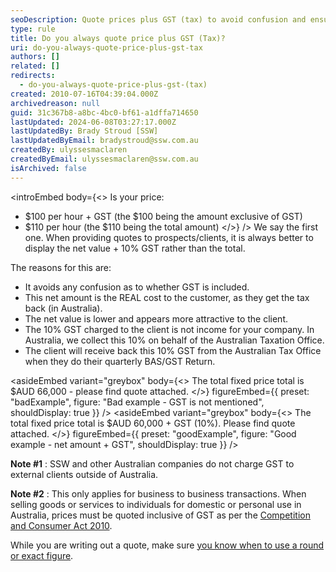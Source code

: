 ```yaml
---
seoDescription: Quote prices plus GST (tax) to avoid confusion and ensure transparency.
type: rule
title: Do you always quote price plus GST (Tax)?
uri: do-you-always-quote-price-plus-gst-tax
authors: []
related: []
redirects:
  - do-you-always-quote-price-plus-gst-(tax)
created: 2010-07-16T04:39:04.000Z
archivedreason: null
guid: 31c367b8-a8bc-4bc0-bf61-a1dffa714650
lastUpdated: 2024-06-08T03:27:17.000Z
lastUpdatedBy: Brady Stroud [SSW]
lastUpdatedByEmail: bradystroud@ssw.com.au
createdBy: ulyssesmaclaren
createdByEmail: ulyssesmaclaren@ssw.com.au
isArchived: false
---
```


<introEmbed
  body={<>
Is your price:

- $100 per hour + GST (the $100 being the amount exclusive of GST)
- $110 per hour (the $110 being the total amount)
  </>}
/>
We say the first one. When providing quotes to prospects/clients, it is always better to display the net value + 10% GST rather than the total.

The reasons for this are:

- It avoids any confusion as to whether GST is included.
- This net amount is the REAL cost to the customer, as they get the tax back (in Australia).
- The net value is lower and appears more attractive to the client.
- The 10% GST charged to the client is not income for your company. In Australia, we collect this 10% on behalf of the Australian Taxation Office.
- The client will receive back this 10% GST from the Australian Tax Office when they do their quarterly BAS/GST Return.

<asideEmbed
  variant="greybox"
  body={<>
    The total fixed price total is $AUD 66,000 - please find quote attached.
  </>}
  figureEmbed={{
    preset: "badExample",
    figure: "Bad example - GST is not mentioned",
    shouldDisplay: true
  }}
/>
<asideEmbed
  variant="greybox"
  body={<>
    The total fixed price total is $AUD 60,000 + GST (10%). Please find quote attached.
  </>}
  figureEmbed={{
    preset: "goodExample",
    figure: "Good example - net amount + GST",
    shouldDisplay: true
  }}
/>

**Note #1** : SSW and other Australian companies do not charge GST to external clients outside of Australia.

**Note #2** : This only applies for business to business transactions. When selling goods or services to individuals for domestic or personal use in Australia, prices must be quoted inclusive of GST as per the [Competition and Consumer Act 2010](https://legislation.gov.au/Details/C2013C00620/Html/Volume_3#_Toc368657593).

While you are writing out a quote, make sure [you know when to use a round or exact figure](/do-you-know-when-to-use-a-round-figure-or-an-exact-figure).
